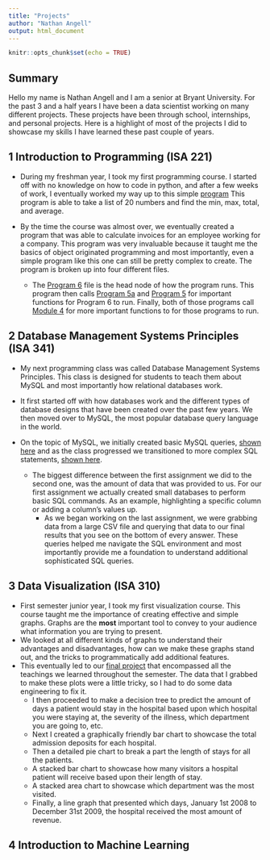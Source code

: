 ```yaml
---
title: "Projects"
author: "Nathan Angell"
output: html_document
---
```


```r
knitr::opts_chunk$set(echo = TRUE)
```

## Summary

Hello my name is Nathan Angell and I am a senior at Bryant University. For the past 3 and a half years I have been a data scientist working on many different projects. These projects have been through school, internships, and personal projects. Here is a highlight of most of the projects I did to showcase my skills I have learned these past couple of years. 

## 1 Introduction to Programming (ISA 221)

- During my freshman year, I took my first programming course. I started off with no knowledge on how to code in python, and after a few weeks of work, I eventually worked my way up to this simple [program](ISA_221 start program.html) This program is able to take a list of 20 numbers and find the min, max, total, and average. 

- By the time the course was almost over, we eventually created a program that was able to calculate invoices for an employee working for a company. This program was very invaluable because it taught me the basics of object originated programming and most importantly, even a simple program like this one can still be pretty complex to create. The program is broken up into four different files. 
  - The [Program 6](Program 6.html) file is the head node of how the program runs. This program then calls [Program 5a](program5a.html) and [Program 5](program5.html) for important functions for Program 6 to run. Finally, both of those programs call [Module 4](Module4.html) for more important functions to for those programs to run. 

## 2 Database Management Systems Principles (ISA 341)

- My next programming class was called Database Management Systems Principles. This class is designed for students to teach them about MySQL and most importantly how relational databases work. 

- It first started off with how databases work and the different types of database designs that have been created over the past few years. We then moved over to MySQL, the most popular database query language in the world.

- On the topic of MySQL, we initially created basic MySQL queries, [shown here](Assignment_1.pdf) and as the class progressed we transitioned to more complex SQL statements, [shown here](Assignment_6.pdf). 
  - The biggest difference between the first assignment we did to the second one, was the amount of data that was provided to us. For our first assignment we actually created small databases to perform basic SQL commands. As an example, highlighting a specific column or adding a column's values up. 
    - As we began working on the last assignment, we were grabbing data from a large CSV file and querying that data to our final results that you see on the bottom of every answer. These queries helped me navigate the SQL environment and most importantly provide me a foundation to understand additional sophisticated SQL queries. 


## 3 Data Visualization (ISA 310)
- First semester junior year, I took my first visualization course. This course taught me the importance of creating effective and simple graphs. Graphs are the **most** important tool to convey to your audience what information you are trying to present.
- We looked at all different kinds of graphs to understand their advantages and disadvantages, how can we make these graphs stand out, and the tricks to programmatically add additional features.
- This eventually led to our [final project](final_project.html) that encompassed all the teachings we learned throughout the semester. The data that I grabbed to make these plots were a little tricky, so I had to do some data engineering to fix it. 
  - I then proceeded to make a decision tree to predict the amount of days a patient would stay in the hospital based upon which hospital you were staying at, the severity of the illness, which department you are going to, etc. 
  - Next I created a graphically friendly bar chart to showcase the total admission deposits for each hospital. 
  - Then a detailed pie chart to break a part the length of stays for all the patients.
  - A stacked bar chart to showcase how many visitors a hospital patient will receive based upon their length of stay.
  - A stacked area chart to showcase which department was the most visited.
  - Finally, a line graph that presented which days, January 1st 2008 to December 31st 2009, the hospital received the most amount of revenue. 
  
## 4 Introduction to Machine Learning


